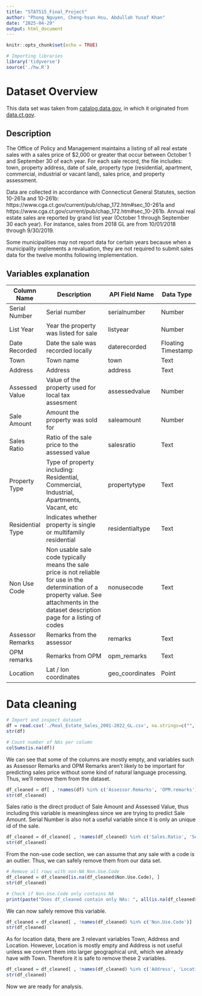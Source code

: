 ```yaml
---
title: "STAT515_Final_Project"
author: "Phong Nguyen, Cheng-hsun Hsu, Abdullah Yusaf Khan"
date: "2025-04-29"
output: html_document
---
```


```r
knitr::opts_chunk$set(echo = TRUE)
```

```r
# Importing libraries
library('tidyverse')
source('./hw.R')
```
# Dataset Overview

This data set was taken from [catalog.data.gov](https://catalog.data.gov/dataset/real-estate-sales-2001-2018), in which it originated from [data.ct.gov](https://data.ct.gov/Housing-and-Development/Real-Estate-Sales-2001-2022-GL/5mzw-sjtu/about_data). 

## Description

The Office of Policy and Management maintains a listing of all real estate sales with a sales price of $2,000 or greater that occur between October 1 and September 30 of each year. For each sale record, the file includes: town, property address, date of sale, property type (residential, apartment, commercial, industrial or vacant land), sales price, and property assessment.

Data are collected in accordance with Connecticut General Statutes, section 10-261a and 10-261b: https://www.cga.ct.gov/current/pub/chap_172.htm#sec_10-261a and https://www.cga.ct.gov/current/pub/chap_172.htm#sec_10-261b. Annual real estate sales are reported by grand list year (October 1 through September 30 each year). For instance, sales from 2018 GL are from 10/01/2018 through 9/30/2019.

Some municipalities may not report data for certain years because when a municipality implements a revaluation, they are not required to submit sales data for the twelve months following implementation.

## Variables explanation

| Column Name   | Description   | API Field Name | Data Type |
| --- | ------------- | --- | -- |
| Serial Number | Serial number | serialnumber | Number |
| List Year | Year the property was listed for sale | listyear | Number|
| Date Recorded | Date the sale was recorded locally | daterecorded | Floating Timestamp |
| Town | Town name | town | Text |
| Address | Address | address | Text |
| Assessed Value | Value of the property used for local tax assesment | assessedvalue | Number|
| Sale Amount | Amount the property was sold for | saleamount | Number |
| Sales Ratio | Ratio of the sale price to the assessed value | salesratio | Text |
| Property Type | Type of property including: Residential, Commercial, Industrial, Apartments, Vacant, etc |  propertytype | Text |
| Residential Type | Indicates whether property is single or multifamily residential | residentialtype | Text |
| Non Use Code | Non usable sale code typically means the sale price is not reliable for use in the determination of a property value. See attachments in the dataset description page for a listing of codes | nonusecode | Text |
| Assessor Remarks | Remarks from the assessor | remarks | Text |
| OPM remarks | Remarks from OPM | opm_remarks | Text |
| Location | Lat / lon coordinates | geo_coordinates | Point |

# Data cleaning

```r
# Import and inspect dataset
df = read.csv('./Real_Estate_Sales_2001-2022_GL.csv', na.strings=c("", "NA", "."))
str(df)
```

```r
# Count number of NAs per column
colSums(is.na(df))
```

We can see that some of the columns are mostly empty, and variables such as Assessor Remarks and OPM Remarks aren't likely to be important for predicting sales price without some kind of natural language processing. Thus, we'll remove them from the dataset.
```r
df_cleaned = df[ , !names(df) %in% c('Assessor.Remarks', 'OPM.remarks')]
str(df_cleaned)
```

Sales ratio is the direct product of Sale Amount and Assessed Value, thus including this variable is meaningless since we are trying to predict Sale Amount. Serial Number is also not a useful variable since it is only an unique id of the sale.
```r
df_cleaned = df_cleaned[ , !names(df_cleaned) %in% c('Sales.Ratio', 'Serial.Number')]
str(df_cleaned)
```

From the non-use code section, we can assume that any sale with a code is an outlier. Thus, we can safely remove them from our data set.
```r
# Remove all rows with non-NA Non.Use.Code
df_cleaned = df_cleaned[is.na(df_cleaned$Non.Use.Code), ]
str(df_cleaned)

# Check if Non.Use.Code only contains NA
print(paste("Does df_cleaned contain only NAs: ", all(is.na(df_cleaned$Non.Use.Code))))
```

We can now safely remove this variable.
```r
df_cleaned = df_cleaned[ , !names(df_cleaned) %in% c('Non.Use.Code')]
str(df_cleaned)
```

As for location data, there are 3 relevant variables Town, Address and Location. However, Location is mostly empty and Address is not useful unless we convert them into larger geographical unit, which we already have with Town. Therefore it is safe to remove these 2 variables.
```r
df_cleaned = df_cleaned[ , !names(df_cleaned) %in% c('Address', 'Location')]
str(df_cleaned)
```

Now we are ready for analysis.
